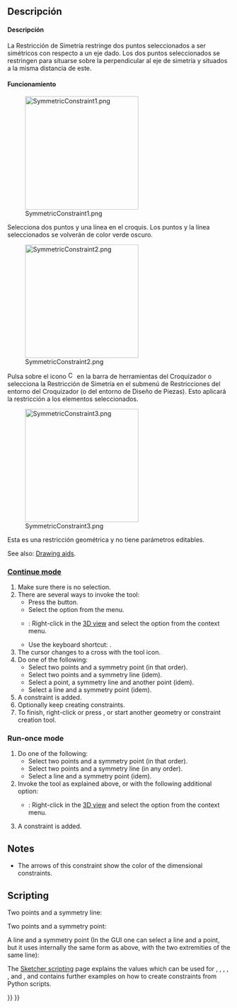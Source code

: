 <languages/>

<div class="mw-translate-fuzzy">
{{Docnav/es
|[[Sketcher_ConstrainEqual/es|Igual longitud]]
|[[Sketcher_ConstrainBlock/es|Restringir Block]]
|[[Sketcher_Workbench/es|Coquizador]]
|IconL=Constraint_EqualLength.png
|IconC=Workbench_Sketcher.svg
|IconR=Sketcher_ConstrainBlock.png
}}
</div>

<div class="mw-translate-fuzzy">
{{GuiCommand/es
|Name=Constraint Symmetric
|Name/es=Restricción Simetría
|Workbenches=[[Sketcher Workbench/es|Croquizador]]
|MenuLocation=Croquis → Restricciones del Croquizador → Restricción de Simetría
|Shortcut=S
|SeeAlso=[[Sketcher_ConstrainParallel/es|Restricción Paralela]]
}}
</div>

<span id="Description"></span>
==Descripción== 

<div class="mw-translate-fuzzy">
====Descripción====

La Restricción de Simetría restringe dos puntos seleccionados a ser simétricos con respecto a un eje dado. Los dos puntos seleccionados se restringen para situarse sobre la perpendicular al eje de simetría y situados a la misma distancia de este.
</div>

<span id="Usage"></span>
<div class="mw-translate-fuzzy">
====Funcionamiento====

[[File:SymmetricConstraint1.png|256px]]

Selecciona dos puntos y una línea en el croquis. Los puntos y la línea seleccionados se volverán de color verde oscuro.

[[File:SymmetricConstraint2.png|256px]]

Pulsa sobre el icono [[File:Constraint_Symmetric.png|16px]] en la barra de herramientas del Croquizador o selecciona la Restricción de Simetría en el submenú de Restricciones del entorno del Croquizador (o del entorno de Diseño de Piezas). 
Esto aplicará la restricción a los elementos seleccionados. 

[[File:SymmetricConstraint3.png|256px]]

Esta es una restricción geométrica y no tiene parámetros editables.
</div>

See also: [[Sketcher_Workbench#Drawing_aids|Drawing aids]].

===[[Sketcher_Workbench#Continue_modes|Continue mode]]===

# Make sure there is no selection.
# There are several ways to invoke the tool:
#* Press the {{Button|[[Image:Sketcher_ConstrainSymmetric.svg|16px]] [[Sketcher_ConstrainSymmetric|Constrain symmetric]]}} button.
#* Select the {{MenuCommand|Sketch → Sketcher constraints → [[Image:Sketcher_ConstrainSymmetric.svg|16px]] Constrain symmetric}} option from the menu.
#* {{Version|1.0}}: Right-click in the [[3D_view|3D view]] and select the {{MenuCommand|Constrain → [[Image:Sketcher_ConstrainSymmetric.svg|16px]] Constrain symmetric}} option from the context menu.
#* Use the keyboard shortcut: {{KEY|S}}.
# The cursor changes to a cross with the tool icon.
# Do one of the following:
#* Select two points and a symmetry point (in that order).
#* Select two points and a symmetry line (idem).
#* Select a point, a symmetry line and another point (idem).
#* Select a line and a symmetry point (idem).
# A constraint is added.
# Optionally keep creating constraints.
# To finish, right-click or press {{KEY|Esc}}, or start another geometry or constraint creation tool.

===Run-once mode===

# Do one of the following:
#* Select two points and a symmetry point (in that order).
#* Select two points and a symmetry line (in any order).
#* Select a line and a symmetry point (idem).
# Invoke the tool as explained above, or with the following additional option:
#* {{Version|1.0}}: Right-click in the [[3D_view|3D view]] and select the {{MenuCommand|[[Image:Sketcher_ConstrainSymmetric.svg|16px]] Constrain symmetric}} option from the context menu.
# A constraint is added.

==Notes==

* The arrows of this constraint show the color of the dimensional constraints.

== Scripting ==

Two points and a symmetry line:

{{Code|code=Sketch.addConstraint(Sketcher.Constraint('Symmetric', Line1, PointOfLine1, Line2, PointOfLine2, SymmetryLine))}}

Two points and a symmetry point:

{{Code|code=Sketch.addConstraint(Sketcher.Constraint('Symmetric', Line1, PointOfLine1, Line2, PointOfLine2, LineS, PointOfLineS))}}

A line and a symmetry point (In the GUI one can select a line and a point, but it uses internally the same form as above, with the two extremities of the same line):

{{Code|code=Sketch.addConstraint(Sketcher.Constraint('Symmetric', Line, 1, Line, 2, LineS, PointOfLineS))}}

The [[Sketcher_scripting|Sketcher scripting]] page explains the values which can be used for {{incode|Line1}}, {{incode|Line2}}, {{incode|LineS}}, {{incode|Line}}, {{incode|PointOfLine1}}, {{incode|PointOfLine2}} and {{incode|PointOfLineS}}, and  contains further examples on how to create constraints from Python scripts.


{{Docnav
|[[Sketcher_ConstrainEqual|Equal]]
|[[Sketcher_ConstrainBlock|Block]]
|[[Sketcher_Workbench|Sketcher]]
|IconL=Sketcher_ConstrainEqual.svg
|IconR=Sketcher_ConstrainBlock.svg
|IconC=Workbench_Sketcher.svg
}}

{{Sketcher_Tools_navi{{#translation:}}}}
{{Userdocnavi{{#translation:}}}}